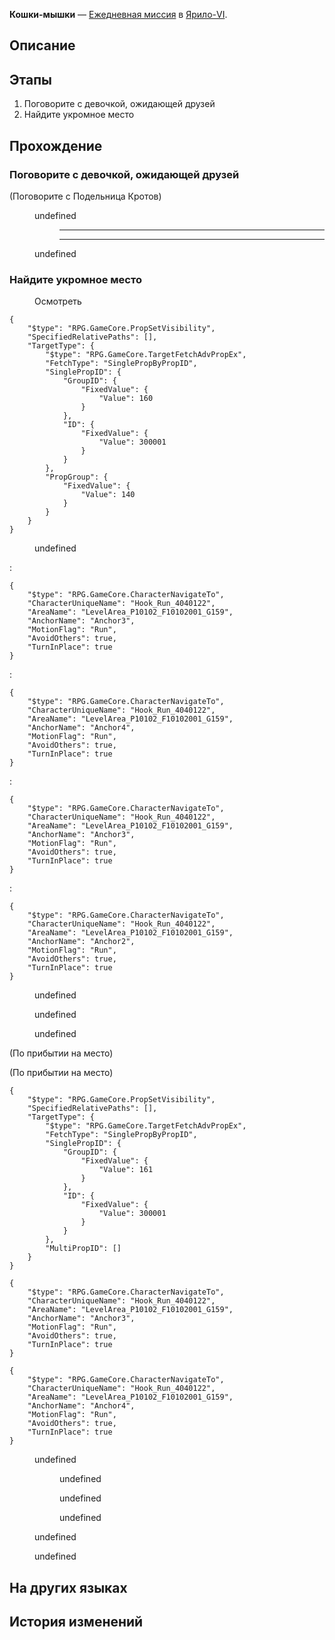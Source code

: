 {{Дополнить|Диалоги.}}
{{Миссия Инфобокс
|id              = 3012001
|Название        = 
|Изображение     = Миссия Освоения Кошки-мышки.png
|Тип             = Ежедневная миссия
|События         = 
|Глава           = 
|Условия         = 
|Персонажи       = Дети; Ещё более хитрая малявка; Наташа; Не очень хитрая малявка; Первопроходец; Хитрая малявка; Хук
|СтартЛокация    = [[Ярило-VI]] — [[Камнеград]]
|Локации         = Камнеград
|Предыдущая      = 
|Следующая       = 
|Награды         = Кредиты*5 000
}}
'''Кошки-мышки''' — [[Ежедневная миссия]] в [[Ярило-VI]].

==Описание==
{{Описание|<!--официальное описание из Перекрёстка судеб-->}}

==Этапы==
# Поговорите с девочкой, ожидающей друзей
# Найдите укромное место

==Прохождение==
{{Дополнить}}


===Поговорите с девочкой, ожидающей друзей===
{{Описание миссии|локация=Камнеград|Скоро Кроты начнут играть в прятки. Поговорите с девочкой, которая ожидает друзей, и присоединитесь к этой увлекательной забаве!}}
{{Диалог Начало}}

;(Поговорите с Подельница Кротов)
<!--Unknown TalkSentence: 404012201-->
<!--Unknown TalkSentence: 404012202-->
<!--Unknown TalkSentence: 404012203-->
<!--Unknown TalkSentence: 404012204-->
:{{Диалог|Стрелка}} undefined
:<!--Unknown TalkSentence: 404012206-->
:<!--Unknown TalkSentence: 404012207-->
:<!--Unknown TalkSentence: 404012208-->
::----
:<!--Unknown TalkSentence: 404012211-->
:<!--Unknown TalkSentence: 404012212-->
:<!--Unknown TalkSentence: 404012213-->
:<!--Unknown TalkSentence: 404012214-->
:<!--Unknown TalkSentence: 404012215-->
:<!--Unknown TalkSentence: 404012216-->
:<!--Unknown TalkSentence: 404012217-->
:<!--Unknown TalkSentence: 404012218-->
:<!--Unknown TalkSentence: 404012219-->
:<!--Unknown TalkSentence: 404012220-->
:<!--Unknown TalkSentence: 404012221-->
::----
:{{Диалог|Выход}} undefined
:<!--Unknown TalkSentence: 404012210-->
{{Диалог Конец}}

===Найдите укромное место===
{{Описание миссии|локация=Камнеград|Игра в прятки началась. Скорее прячьтесь!}}
{{Диалог Начало}}
<!--Unknown TalkSentence: 404012222-->

:{{Диалог|undefined}} Осмотреть
<pre>{
	"$type": "RPG.GameCore.PropSetVisibility",
	"SpecifiedRelativePaths": [],
	"TargetType": {
		"$type": "RPG.GameCore.TargetFetchAdvPropEx",
		"FetchType": "SinglePropByPropID",
		"SinglePropID": {
			"GroupID": {
				"FixedValue": {
					"Value": 160
				}
			},
			"ID": {
				"FixedValue": {
					"Value": 300001
				}
			}
		},
		"PropGroup": {
			"FixedValue": {
				"Value": 140
			}
		}
	}
}</pre>
<!--Unknown TalkSentence: 404012231-->
<!--Unknown TalkSentence: 404012232-->
<!--Unknown TalkSentence: 404012233-->
:{{Диалог|Стрелка}} undefined
:<!--Unknown TalkSentence: 404012235-->
::{{Чёрный экран|undefined}}
:<!--Unknown TalkSentence: 404012239-->
:<!--Unknown TalkSentence: 404012240-->
:<!--Unknown TalkSentence: 404012241-->
:<!--Unknown TalkSentence: 404012242-->
:<!--Unknown TalkSentence: 404012243-->
::{{Чёрный экран|undefined}}
:<pre>{
	"$type": "RPG.GameCore.CharacterNavigateTo",
	"CharacterUniqueName": "Hook_Run_4040122",
	"AreaName": "LevelArea_P10102_F10102001_G159",
	"AnchorName": "Anchor3",
	"MotionFlag": "Run",
	"AvoidOthers": true,
	"TurnInPlace": true
}</pre>
:<pre>{
	"$type": "RPG.GameCore.CharacterNavigateTo",
	"CharacterUniqueName": "Hook_Run_4040122",
	"AreaName": "LevelArea_P10102_F10102001_G159",
	"AnchorName": "Anchor4",
	"MotionFlag": "Run",
	"AvoidOthers": true,
	"TurnInPlace": true
}</pre>
:<!--Unknown TalkSentence: 404012244-->
::{{Чёрный экран|undefined}}
:<pre>{
	"$type": "RPG.GameCore.CharacterNavigateTo",
	"CharacterUniqueName": "Hook_Run_4040122",
	"AreaName": "LevelArea_P10102_F10102001_G159",
	"AnchorName": "Anchor3",
	"MotionFlag": "Run",
	"AvoidOthers": true,
	"TurnInPlace": true
}</pre>
:<!--Unknown TalkSentence: 404012246-->
::{{Чёрный экран|undefined}}
:<pre>{
	"$type": "RPG.GameCore.CharacterNavigateTo",
	"CharacterUniqueName": "Hook_Run_4040122",
	"AreaName": "LevelArea_P10102_F10102001_G159",
	"AnchorName": "Anchor2",
	"MotionFlag": "Run",
	"AvoidOthers": true,
	"TurnInPlace": true
}</pre>
:<!--Unknown TalkSentence: 404012248-->
::{{Чёрный экран|undefined}}
:<!--Unknown TalkSentence: 404012250-->
:<!--Unknown TalkSentence: 404012251-->
:<!--Unknown TalkSentence: 404012252-->
:<!--Unknown TalkSentence: 404012253-->
:<!--Unknown TalkSentence: 404012254-->
:<!--Unknown TalkSentence: 404012255-->
:{{Диалог|Выход}} undefined
:<!--Unknown TalkSentence: 404012237-->
:{{Чёрный экран|undefined}}
<!--Unknown TalkSentence: 404015251-->
:{{Диалог|Стрелка}} undefined
:{{Диалог|Стрелка}} undefined
<!--Unknown TalkSentence: 404015253-->
:{{Чёрный экран|undefined}}
<!--Unknown TalkSentence: 404015257-->
<!--Unknown TalkSentence: 404015258-->
;(По прибытии на место)

;(По прибытии на место)
<pre>{
	"$type": "RPG.GameCore.PropSetVisibility",
	"SpecifiedRelativePaths": [],
	"TargetType": {
		"$type": "RPG.GameCore.TargetFetchAdvPropEx",
		"FetchType": "SinglePropByPropID",
		"SinglePropID": {
			"GroupID": {
				"FixedValue": {
					"Value": 161
				}
			},
			"ID": {
				"FixedValue": {
					"Value": 300001
				}
			}
		},
		"MultiPropID": []
	}
}</pre>
<!--Unknown TalkSentence: 404015531-->
<!--Unknown TalkSentence: 404015532-->
<!--Unknown TalkSentence: 404015533-->
<!--Unknown TalkSentence: 404015534-->
:{{Чёрный экран|undefined}}
<pre>{
	"$type": "RPG.GameCore.CharacterNavigateTo",
	"CharacterUniqueName": "Hook_Run_4040122",
	"AreaName": "LevelArea_P10102_F10102001_G159",
	"AnchorName": "Anchor3",
	"MotionFlag": "Run",
	"AvoidOthers": true,
	"TurnInPlace": true
}</pre>
<pre>{
	"$type": "RPG.GameCore.CharacterNavigateTo",
	"CharacterUniqueName": "Hook_Run_4040122",
	"AreaName": "LevelArea_P10102_F10102001_G159",
	"AnchorName": "Anchor4",
	"MotionFlag": "Run",
	"AvoidOthers": true,
	"TurnInPlace": true
}</pre>
:{{Чёрный экран|undefined}}
<!--Unknown TalkSentence: 404015535-->
<!--Unknown TalkSentence: 404015536-->
:{{Диалог|Стрелка}} undefined
:<!--Unknown TalkSentence: 404015538-->
:<!--Unknown TalkSentence: 404015539-->
::{{Диалог|Стрелка}} undefined
::{{Диалог|Стрелка}} undefined
::{{Диалог|Стрелка}} undefined
:{{Диалог|Стрелка}} undefined
:<!--Unknown TalkSentence: 404015545-->
:<!--Unknown TalkSentence: 404015546-->
:<!--Unknown TalkSentence: 404015555-->
:<!--Unknown TalkSentence: 404015556-->
:<!--Unknown TalkSentence: 404015557-->
:<!--Unknown TalkSentence: 404015558-->
:<!--Unknown TalkSentence: 404015559-->
::{{Чёрный экран|undefined}}
:{{Диалог|Стрелка}} undefined
:<!--Unknown TalkSentence: 404015548-->
:<!--Unknown TalkSentence: 404015549-->
:<!--Unknown TalkSentence: 404015550-->
{{Диалог Конец}}

==На других языках==
{{На других языках
|en   = Catch Me If You Can
|zhs  = 猫鼠游戏
|zht  = 貓抓老鼠
|ja   = 猫とネズミの追いかけっこ
|ko   = 술래잡기 놀이
|es   = Atrápame si puedes
|fr   = Arrête-moi si tu peux
|ru   = Кошки-мышки
|th   = เกมแมวจับหนู
|vi   = Trò Chơi Mèo Chuột
|de   = Fang mich, wenn du kannst
|id   = Kucing dan Tikus
|pt   = Prenda-me Se For Capaz
}}

==История изменений==
{{История изменений|2.7}}
